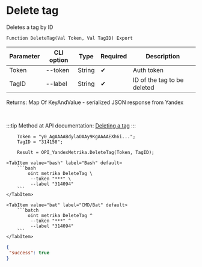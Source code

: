 ﻿---
sidebar_position: 4
---


# Delete tag
 Deletes a tag by ID



`Function DeleteTag(Val Token, Val TagID) Export`

  | Parameter | CLI option | Type | Required | Description |
  |-|-|-|-|-|
  | Token | --token | String | &#x2714; | Auth token |
  | TagID | --label | String | &#x2714; | ID of the tag to be deleted |

  
  Returns:  Map Of KeyAndValue - serialized JSON response from Yandex

<br/>

:::tip
Method at API documentation: [Deleting a tag](https://yandex.ru/dev/metrika/en/management/openapi/label/deleteLabel)
:::
<br/>


```bsl title="1C:Enterprise/OneScript code example"
    Token = "y0_AgAAAABdylaOAAy9KgAAAAEXh6i...";
    TagID = "314158";

    Result = OPI_YandexMetrika.DeleteTag(Token, TagID);
```
 

 <Tabs>
  
    <TabItem value="bash" label="Bash" default>
        ```bash
            oint metrika DeleteTag \
             --token "***" \
             --label "314094"
        ```
    </TabItem>
  
    <TabItem value="bat" label="CMD/Bat" default>
        ```batch
            oint metrika DeleteTag ^
             --token "***" ^
             --label "314094"
        ```
    </TabItem>
</Tabs>


```json title="Result"
{
 "success": true
}
```
